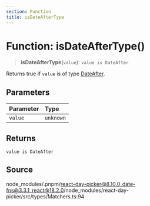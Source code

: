 ```yaml
---
section: Function
title: isDateAfterType
---
```


# Function: isDateAfterType()

> **isDateAfterType**(`value`): `value is DateAfter`

Returns true if `value` is of type [DateAfter](/docs/api/main/type-aliases/DateAfter.mdx).

## Parameters

| Parameter | Type |
| :------ | :------ |
| `value` | `unknown` |

## Returns

`value is DateAfter`

## Source

node\_modules/.pnpm/react-day-picker@8.10.0\_date-fns@3.3.1\_react@18.2.0/node\_modules/react-day-picker/src/types/Matchers.ts:94
